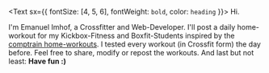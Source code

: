 <Text sx={{ fontSize: [4, 5, 6], fontWeight: `bold`, color: `heading` }}>
  Hi.
</Text>

I'm Emanuel Imhof, a Crossfitter and Web-Developer.
I'll post a daily home-workout for my Kickbox-Fitness and Boxfit-Students inspired by the [comptrain home-workouts](https://comptrain.co/home-gym/).
I tested every workout (in Crossfit form) the day before. Feel free to share, modify or repost the workouts.
And last but not least: **Have fun :)**
